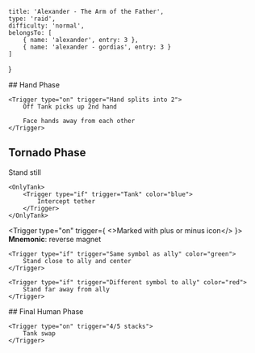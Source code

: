 
    title: 'Alexander - The Arm of the Father',
    type: 'raid',
    difficulty: 'normal',
    belongsTo: [
        { name: 'alexander', entry: 3 },
        { name: 'alexander - gordias', entry: 3 }
    ]
}

<OnlyTank>
    ## Hand Phase

    <Trigger type="on" trigger="Hand splits into 2">
        Off Tank picks up 2nd hand

        Face hands away from each other
    </Trigger>
</OnlyTank>

## Tornado Phase

<Trigger type="on" trigger="Yellow tether from tornado">
    <Trigger type="if" trigger="Tethered" color="gold">
        Stand still
    </Trigger>

    <OnlyTank>
        <Trigger type="if" trigger="Tank" color="blue">
            Intercept tether
        </Trigger>
    </OnlyTank>
</Trigger>

<Trigger type="on" trigger={ <>Marked with <PlusIcon/> plus or <MinusIcon /> minus icon</> }>
    **Mnemonic**: reverse magnet

    <Trigger type="if" trigger="Same symbol as ally" color="green">
        Stand close to ally and center
    </Trigger>

    <Trigger type="if" trigger="Different symbol to ally" color="red">
        Stand far away from ally
    </Trigger>
</Trigger>

<OnlyTank>
    ## Final Human Phase

    <Trigger type="on" trigger="4/5 stacks">
        Tank swap
    </Trigger>
</OnlyTank>
